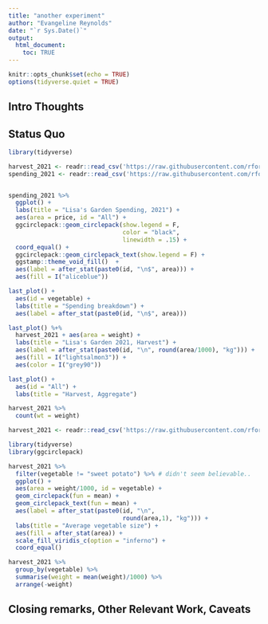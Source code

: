 ```yaml
---
title: "another experiment"
author: "Evangeline Reynolds"
date: "`r Sys.Date()`"
output: 
  html_document:
    toc: TRUE
---
```


```r
knitr::opts_chunk$set(echo = TRUE)
options(tidyverse.quiet = TRUE)
```




## Intro Thoughts


## Status Quo

```r
library(tidyverse)

harvest_2021 <- readr::read_csv('https://raw.githubusercontent.com/rfordatascience/tidytuesday/master/data/2024/2024-05-28/harvest_2021.csv')
spending_2021 <- readr::read_csv('https://raw.githubusercontent.com/rfordatascience/tidytuesday/master/data/2024/2024-05-28/spending_2021.csv')


spending_2021 %>% 
  ggplot() + 
  labs(title = "Lisa's Garden Spending, 2021") +
  aes(area = price, id = "All") + 
  ggcirclepack::geom_circlepack(show.legend = F, 
                                color = "black", 
                                linewidth = .15) + 
  coord_equal() + 
  ggcirclepack::geom_circlepack_text(show.legend = F) +
  ggstamp::theme_void_fill()  + 
  aes(label = after_stat(paste0(id, "\n$", area))) + 
  aes(fill = I("aliceblue"))

last_plot() +
  aes(id = vegetable) + 
  labs(title = "Spending breakdown") + 
  aes(label = after_stat(paste0(id, "\n$", area)))

last_plot() %+% 
  harvest_2021 + aes(area = weight) + 
  labs(title = "Lisa's Garden 2021, Harvest") + 
  aes(label = after_stat(paste0(id, "\n", round(area/1000), "kg"))) +
  aes(fill = I("lightsalmon3")) + 
  aes(color = I("grey90"))

last_plot() +
  aes(id = "All") + 
  labs(title = "Harvest, Aggregate") 

harvest_2021 %>% 
  count(wt = weight)
```




```r
harvest_2021 <- readr::read_csv('https://raw.githubusercontent.com/rfordatascience/tidytuesday/master/data/2024/2024-05-28/harvest_2021.csv')

library(tidyverse)
library(ggcirclepack)

harvest_2021 %>%
  filter(vegetable != "sweet potato") %>% # didn't seem believable..
  ggplot() + 
  aes(area = weight/1000, id = vegetable) + 
  geom_circlepack(fun = mean) + 
  geom_circlepack_text(fun = mean) + 
  aes(label = after_stat(paste0(id, "\n", 
                                round(area,1), "kg"))) + 
  labs(title = "Average vegetable size") +
  aes(fill = after_stat(area)) +
  scale_fill_viridis_c(option = "inferno") + 
  coord_equal()

harvest_2021 %>% 
  group_by(vegetable) %>% 
  summarise(weight = mean(weight)/1000) %>% 
  arrange(-weight)


```



## Closing remarks, Other Relevant Work, Caveats
